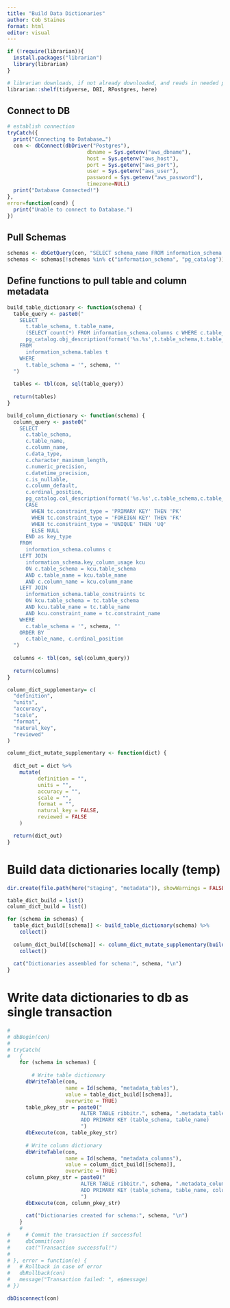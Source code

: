 ```yaml
---
title: "Build Data Dictionaries"
author: Cob Staines
format: html
editor: visual
---
```


```r
if (!require(librarian)){
  install.packages("librarian")
  library(librarian)
}

# librarian downloads, if not already downloaded, and reads in needed packages
librarian::shelf(tidyverse, DBI, RPostgres, here)
```

## Connect to DB

```r
# establish connection
tryCatch({
  print("Connecting to Database…")
  con <- dbConnect(dbDriver("Postgres"),
                          dbname = Sys.getenv("aws_dbname"),
                          host = Sys.getenv("aws_host"),
                          port = Sys.getenv("aws_port"),
                          user = Sys.getenv("aws_user"),
                          password = Sys.getenv("aws_password"),
                          timezone=NULL)
  print("Database Connected!")
},
error=function(cond) {
  print("Unable to connect to Database.")
})

```

## Pull Schemas

```r
schemas <- dbGetQuery(con, "SELECT schema_name FROM information_schema.schemata")$schema_name
schemas <- schemas[!schemas %in% c("information_schema", "pg_catalog")]
```

## Define functions to pull table and column metadata

```r

build_table_dictionary <- function(schema) {
  table_query <- paste0("
    SELECT 
      t.table_schema, t.table_name,
      (SELECT count(*) FROM information_schema.columns c WHERE c.table_name = t.table_name AND c.table_schema = t.table_schema) as column_count,
      pg_catalog.obj_description(format('%s.%s',t.table_schema,t.table_name)::regclass::oid, 'pg_class') as table_description
    FROM 
      information_schema.tables t
    WHERE 
      t.table_schema = '", schema, "'
  ")
  
  tables <- tbl(con, sql(table_query))
  
  return(tables)
}

build_column_dictionary <- function(schema) {
  column_query <- paste0("
    SELECT 
      c.table_schema,
      c.table_name,
      c.column_name,
      c.data_type,
      c.character_maximum_length,
      c.numeric_precision,
      c.datetime_precision,
      c.is_nullable,
      c.column_default,
      c.ordinal_position,
      pg_catalog.col_description(format('%s.%s',c.table_schema,c.table_name)::regclass::oid, c.ordinal_position) as pg_description,
      CASE 
        WHEN tc.constraint_type = 'PRIMARY KEY' THEN 'PK'
        WHEN tc.constraint_type = 'FOREIGN KEY' THEN 'FK'
        WHEN tc.constraint_type = 'UNIQUE' THEN 'UQ'
        ELSE NULL
      END as key_type
    FROM 
      information_schema.columns c
    LEFT JOIN 
      information_schema.key_column_usage kcu
      ON c.table_schema = kcu.table_schema
      AND c.table_name = kcu.table_name
      AND c.column_name = kcu.column_name
    LEFT JOIN 
      information_schema.table_constraints tc
      ON kcu.table_schema = tc.table_schema
      AND kcu.table_name = tc.table_name
      AND kcu.constraint_name = tc.constraint_name
    WHERE 
      c.table_schema = '", schema, "'
    ORDER BY 
      c.table_name, c.ordinal_position
  ")
  
  columns <- tbl(con, sql(column_query))
  
  return(columns)
}

column_dict_supplementary= c(
  "definition",
  "units",
  "accuracy",
  "scale",
  "format",
  "natural_key",
  "reviewed"
)

column_dict_mutate_supplementary <- function(dict) {
  
  dict_out = dict %>%
    mutate(
          definition = "",
          units = "",
          accuracy = "",
          scale = "",
          format = "",
          natural_key = FALSE,
          reviewed = FALSE
    )

  return(dict_out)
}

```

# Build data dictionaries locally (temp)

```r
dir.create(file.path(here("staging", "metadata")), showWarnings = FALSE)

table_dict_build = list()
column_dict_build = list()

for (schema in schemas) {
  table_dict_build[[schema]] <- build_table_dictionary(schema) %>%
    collect()
  
  column_dict_build[[schema]] <- column_dict_mutate_supplementary(build_column_dictionary(schema)) %>%
    collect()
  
  cat("Dictionaries assembled for schema:", schema, "\n")
}

```

# Write data dictionaries to db as single transaction

```r
# 
# dbBegin(con)
# 
# tryCatch(
#   {
    for (schema in schemas) {
      
        # Write table dictionary
      dbWriteTable(con,
                   name = Id(schema, "metadata_tables"),
                   value = table_dict_build[[schema]],
                   overwrite = TRUE)
      table_pkey_str = paste0("
                        ALTER TABLE ribbitr.", schema, ".metadata_tables
                        ADD PRIMARY KEY (table_schema, table_name)
                        ")
      dbExecute(con, table_pkey_str)
      
      # Write column dictionary
      dbWriteTable(con,
                   name = Id(schema, "metadata_columns"),
                   value = column_dict_build[[schema]],
                   overwrite = TRUE)
      column_pkey_str = paste0("
                        ALTER TABLE ribbitr.", schema, ".metadata_columns
                        ADD PRIMARY KEY (table_schema, table_name, column_name)
                        ")
      dbExecute(con, column_pkey_str)
      
      cat("Dictionaries created for schema:", schema, "\n")
    }
    # 
#     # Commit the transaction if successful
#     dbCommit(con)
#     cat("Transaction successful!")
#   
# }, error = function(e) {
#   # Rollback in case of error
#   dbRollback(con)
#   message("Transaction failed: ", e$message)
# })

```

```r
dbDisconnect(con)
```

